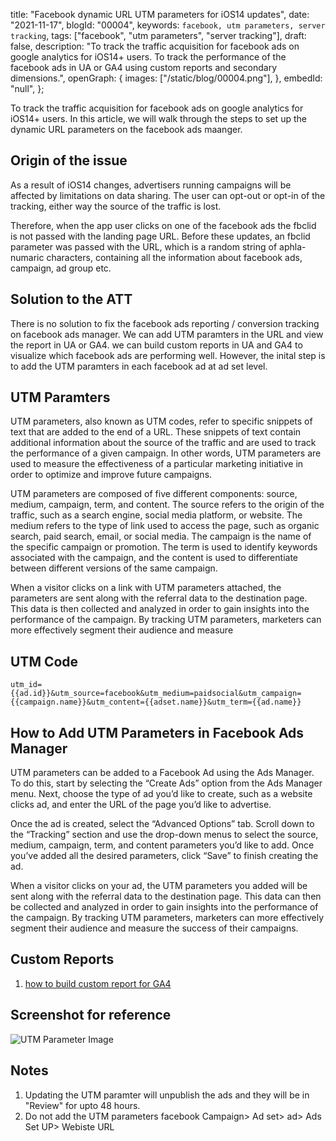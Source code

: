 title: "Facebook dynamic URL UTM parameters for iOS14 updates",
 date: "2021-11-17",
 blogId: "00004",
 keywords: `facebook, utm parameters, server tracking`,
 tags: ["facebook", "utm parameters", "server tracking"],
 draft: false,
 description:
  "To track the traffic acquisition for facebook ads on google analytics for iOS14+ users. To track the performance of the facebook ads in UA or GA4 using custom reports and secondary dimensions.",
 openGraph: {
  images: ["/static/blog/00004.png"],
 },
 embedId: "null",
};

<BlogHeader metadata={metadata} />

To track the traffic acquisition for facebook ads on google analytics for iOS14+ users. In this article, we will walk through the steps to set up the dynamic URL parameters on the facebook ads maanger.

## Origin of the issue

As a result of iOS14 changes, advertisers running campaigns will be affected by limitations on data sharing. The user can opt-out or opt-in of the tracking, either way the source of the traffic is lost.

Therefore, when the app user clicks on one of the facebook ads the fbclid is not passed with the landing page URL. Before these updates, an fbclid parameter was passed with the URL, which is a random string of aphla-numaric characters, containing all the information about facebook ads, campaign, ad group etc.

## Solution to the ATT

There is no solution to fix the facebook ads reporting / conversion tracking on facebook ads manager. We can add UTM paramters in the URL and view the report in UA or GA4. we can build custom reports in UA and GA4 to visualize which facebook ads are performing well. However, the inital step is to add the UTM paramters in each facebook ad at ad set level.

## UTM Paramters

UTM parameters, also known as UTM codes, refer to specific snippets of text that are added to the end of a URL. These snippets of text contain additional information about the source of the traffic and are used to track the performance of a given campaign. In other words, UTM parameters are used to measure the effectiveness of a particular marketing initiative in order to optimize and improve future campaigns.

UTM parameters are composed of five different components: source, medium, campaign, term, and content. The source refers to the origin of the traffic, such as a search engine, social media platform, or website. The medium refers to the type of link used to access the page, such as organic search, paid search, email, or social media. The campaign is the name of the specific campaign or promotion. The term is used to identify keywords associated with the campaign, and the content is used to differentiate between different versions of the same campaign.

When a visitor clicks on a link with UTM parameters attached, the parameters are sent along with the referral data to the destination page. This data is then collected and analyzed in order to gain insights into the performance of the campaign. By tracking UTM parameters, marketers can more effectively segment their audience and measure

## UTM Code

```
utm_id={{ad.id}}&utm_source=facebook&utm_medium=paidsocial&utm_campaign={{campaign.name}}&utm_content={{adset.name}}&utm_term={{ad.name}}
```

## How to Add UTM Parameters in Facebook Ads Manager

UTM parameters can be added to a Facebook Ad using the Ads Manager. To do this, start by selecting the “Create Ads” option from the Ads Manager menu. Next, choose the type of ad you’d like to create, such as a website clicks ad, and enter the URL of the page you’d like to advertise.

Once the ad is created, select the “Advanced Options” tab. Scroll down to the “Tracking” section and use the drop-down menus to select the source, medium, campaign, term, and content parameters you’d like to add. Once you’ve added all the desired parameters, click “Save” to finish creating the ad.

When a visitor clicks on your ad, the UTM parameters you added will be sent along with the referral data to the destination page. This data can then be collected and analyzed in order to gain insights into the performance of the campaign. By tracking UTM parameters, marketers can more effectively segment their audience and measure the success of their campaigns.

## Custom Reports

1. [how to build custom report for GA4](/blog/ga4/custom-report-for-facebook-ads-in-ga4)

## Screenshot for reference

![UTM Parameter Image](/static/blog/00004_1.png)

## Notes

1. Updating the UTM paramter will unpublish the ads and they will be in "Review" for upto 48 hours.
2. Do not add the UTM parameters facebook Campaign> Ad set> ad> Ads Set UP> Webiste URL
